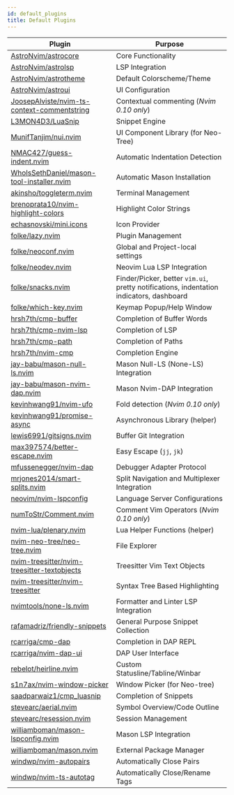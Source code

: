 ```yaml
---
id: default_plugins
title: Default Plugins
---
```


| Plugin                                                                                                        | Purpose                                                                                 |
| ------------------------------------------------------------------------------------------------------------- | --------------------------------------------------------------------------------------- |
| [AstroNvim/astrocore](https://github.com/AstroNvim/astrocore)                                                 | Core Functionality                                                                      |
| [AstroNvim/astrolsp](https://github.com/AstroNvim/astrolsp)                                                   | LSP Integration                                                                         |
| [AstroNvim/astrotheme](https://github.com/AstroNvim/astrotheme)                                               | Default Colorscheme/Theme                                                               |
| [AstroNvim/astroui](https://github.com/AstroNvim/astroui)                                                     | UI Configuration                                                                        |
| [JoosepAlviste/nvim-ts-context-commentstring](https://github.com/JoosepAlviste/nvim-ts-context-commentstring) | Contextual commenting (_Nvim 0.10 only_)                                                |
| [L3MON4D3/LuaSnip](https://github.com/L3MON4D3/LuaSnip)                                                       | Snippet Engine                                                                          |
| [MunifTanjim/nui.nvim](https://github.com/MunifTanjim/nui.nvim)                                               | UI Component Library (for Neo-Tree)                                                     |
| [NMAC427/guess-indent.nvim](https://github.com/NMAC427/guess-indent.nvim)                                     | Automatic Indentation Detection                                                         |
| [WhoIsSethDaniel/mason-tool-installer.nvim](https://github.com/WhoIsSethDaniel/mason-tool-installer.nvim)     | Automatic Mason Installation                                                            |
| [akinsho/toggleterm.nvim](https://github.com/akinsho/toggleterm.nvim)                                         | Terminal Management                                                                     |
| [brenoprata10/nvim-highlight-colors](https://github.com/brenoprata10/nvim-highlight-colors)                   | Highlight Color Strings                                                                 |
| [echasnovski/mini.icons](https://github.com/echasnovski/mini.icons)                                           | Icon Provider                                                                           |
| [folke/lazy.nvim](https://github.com/folke/lazy.nvim)                                                         | Plugin Management                                                                       |
| [folke/neoconf.nvim](https://github.com/folke/neoconf.nvim)                                                   | Global and Project-local settings                                                       |
| [folke/neodev.nvim](https://github.com/folke/neodev.nvim)                                                     | Neovim Lua LSP Integration                                                              |
| [folke/snacks.nvim](https://github.com/folke/snacks.nvim)                                                     | Finder/Picker, better `vim.ui`, pretty notifications, indentation indicators, dashboard |
| [folke/which-key.nvim](https://github.com/folke/which-key.nvim)                                               | Keymap Popup/Help Window                                                                |
| [hrsh7th/cmp-buffer](https://github.com/hrsh7th/cmp-buffer)                                                   | Completion of Buffer Words                                                              |
| [hrsh7th/cmp-nvim-lsp](https://github.com/hrsh7th/cmp-nvim-lsp)                                               | Completion of LSP                                                                       |
| [hrsh7th/cmp-path](https://github.com/hrsh7th/cmp-path)                                                       | Completion of Paths                                                                     |
| [hrsh7th/nvim-cmp](https://github.com/hrsh7th/nvim-cmp)                                                       | Completion Engine                                                                       |
| [jay-babu/mason-null-ls.nvim](https://github.com/jay-babu/mason-null-ls.nvim)                                 | Mason Null-LS (None-LS) Integration                                                     |
| [jay-babu/mason-nvim-dap.nvim](https://github.com/jay-babu/mason-nvim-dap.nvim)                               | Mason Nvim-DAP Integration                                                              |
| [kevinhwang91/nvim-ufo](https://github.com/kevinhwang91/nvim-ufo)                                             | Fold detection (_Nvim 0.10 only_)                                                       |
| [kevinhwang91/promise-async](https://github.com/kevinhwang91/promise-async)                                   | Asynchronous Library (helper)                                                           |
| [lewis6991/gitsigns.nvim](https://github.com/lewis6991/gitsigns.nvim)                                         | Buffer Git Integration                                                                  |
| [max397574/better-escape.nvim](https://github.com/max397574/better-escape.nvim)                               | Easy Escape (`jj`, `jk`)                                                                |
| [mfussenegger/nvim-dap](https://github.com/mfussenegger/nvim-dap)                                             | Debugger Adapter Protocol                                                               |
| [mrjones2014/smart-splits.nvim](https://github.com/mrjones2014/smart-splits.nvim)                             | Split Navigation and Multiplexer Integration                                            |
| [neovim/nvim-lspconfig](https://github.com/neovim/nvim-lspconfig)                                             | Language Server Configurations                                                          |
| [numToStr/Comment.nvim](https://github.com/numToStr/Comment.nvim)                                             | Comment Vim Operators (_Nvim 0.10 only_)                                                |
| [nvim-lua/plenary.nvim](https://github.com/nvim-lua/plenary.nvim)                                             | Lua Helper Functions (helper)                                                           |
| [nvim-neo-tree/neo-tree.nvim](https://github.com/nvim-neo-tree/neo-tree.nvim)                                 | File Explorer                                                                           |
| [nvim-treesitter/nvim-treesitter-textobjects](https://github.com/nvim-treesitter/nvim-treesitter-textobjects) | Treesitter Vim Text Objects                                                             |
| [nvim-treesitter/nvim-treesitter](https://github.com/nvim-treesitter/nvim-treesitter)                         | Syntax Tree Based Highlighting                                                          |
| [nvimtools/none-ls.nvim](https://github.com/nvimtools/none-ls.nvim)                                           | Formatter and Linter LSP Integration                                                    |
| [rafamadriz/friendly-snippets](https://github.com/rafamadriz/friendly-snippets)                               | General Purpose Snippet Collection                                                      |
| [rcarriga/cmp-dap](https://github.com/rcarriga/cmp-dap)                                                       | Completion in DAP REPL                                                                  |
| [rcarriga/nvim-dap-ui](https://github.com/rcarriga/nvim-dap-ui)                                               | DAP User Interface                                                                      |
| [rebelot/heirline.nvim](https://github.com/rebelot/heirline.nvim)                                             | Custom Statusline/Tabline/Winbar                                                        |
| [s1n7ax/nvim-window-picker](https://github.com/s1n7ax/nvim-window-picker)                                     | Window Picker (for Neo-tree)                                                            |
| [saadparwaiz1/cmp_luasnip](https://github.com/saadparwaiz1/cmp_luasnip)                                       | Completion of Snippets                                                                  |
| [stevearc/aerial.nvim](https://github.com/stevearc/aerial.nvim)                                               | Symbol Overview/Code Outline                                                            |
| [stevearc/resession.nvim](https://github.com/stevearc/resession.nvim)                                         | Session Management                                                                      |
| [williamboman/mason-lspconfig.nvim](https://github.com/williamboman/mason-lspconfig.nvim)                     | Mason LSP Integration                                                                   |
| [williamboman/mason.nvim](https://github.com/williamboman/mason.nvim)                                         | External Package Manager                                                                |
| [windwp/nvim-autopairs](https://github.com/windwp/nvim-autopairs)                                             | Automatically Close Pairs                                                               |
| [windwp/nvim-ts-autotag](https://github.com/windwp/nvim-ts-autotag)                                           | Automatically Close/Rename Tags                                                         |

